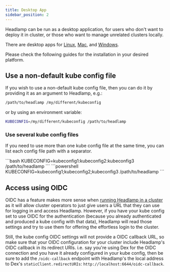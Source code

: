 ```yaml
---
title: Desktop App
sidebar_position: 2
---
```


Headlamp can be run as a desktop application, for users who don't want to
deploy it in cluster, or those who want to manage unrelated clusters locally.

There are desktop apps for [Linux](./linux-installation.md), [Mac](./mac-installation.md), and [Windows](./win-installation.md).

Please check the following guides for the installation in your desired platform.


<DocCardList />

## Use a non-default kube config file

If you wish to use a non-default kube config file, then you can do it by
providing it as an argument to Headlamp, e.g.:

```bash
/path/to/headlamp /my/different/kubeconfig
```

or by using an environment variable:

```bash
KUBECONFIG=/my/different/kubeconfig /path/to/headlamp
```

### Use several kube config files

If you need to use more than one kube config file at the same time, you can list
each config file path with a separator.


<Tabs>
  <TabItem value="unix" label="Unix" default>
    ```bash
    KUBECONFIG=kubeconfig1:kubeconfig2:kubeconfig3 /path/to/headlamp
    ```
  </TabItem>
  <TabItem value="powershell" label="PowerShell">
    ```powershell
    KUBECONFIG=kubeconfig1;kubeconfig2;kubeconfig3 /path/to/headlamp
    ```
  </TabItem>
</Tabs>



## Access using OIDC

OIDC has a feature makes more sense when
[running Headlamp in a cluster](../in-cluster) as it will allow cluster operators to just
give users a URL that they can use for logging in and access Headlamp.
However, if you have your kube config set to use OIDC for the authentication (because you already
authenticated and produced a kube config with that data), Headlamp will read those settings and
try to use them for offering the effortless login to the cluster.

Still, the kube config OIDC settings will not provide a OIDC callback URL, so make sure that your OIDC configuration for your cluster include Headlamp's OIDC callback in its redirect URIs. i.e. say you're using
Dex for the OIDC connection and you have it already configured in your
kube config, then be sure to add the `/oidc-callback` endpoint with Headlamp's the local address
to Dex's `staticClient.redirectURIs`: `http://localhost:6644/oidc-callback`.
